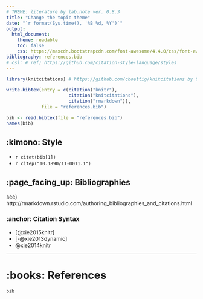 ```yaml
---
# THEME: literature by lab.note ver. 0.8.3
title: "Change the topic theme"
date: "`r format(Sys.time(), '%B %d, %Y')`"
output: 
  html_document:
    theme: readable
    toc: false
    css: https://maxcdn.bootstrapcdn.com/font-awesome/4.4.0/css/font-awesome.min.css
bibliography: references.bib
# csl: # ref) https://github.com/citation-style-language/styles
---
```


```r
library(knitcitations) # https://github.com/cboettig/knitcitations by Carl Boettiger
```

```r
write.bibtex(entry = c(citation("knitr"),
                       citation("knitcitations"),
                       citation("rmarkdown")),
             file = "references.bib")
```

```r
bib <- read.bibtex(file = "references.bib")
names(bib)
```

## :kimono: Style

* `r citet(bib[1])`
* `r citep("10.1890/11-0011.1")`

## :page_facing_up: Bibliographies

see) http://rmarkdown.rstudio.com/authoring_bibliographies_and_citations.html

### :anchor: Citation Syntax

* [@xie2015knitr]
* [-@xie2013dynamic]
* @xie2014knitr

-----

# :books: References

```r
bib
```
